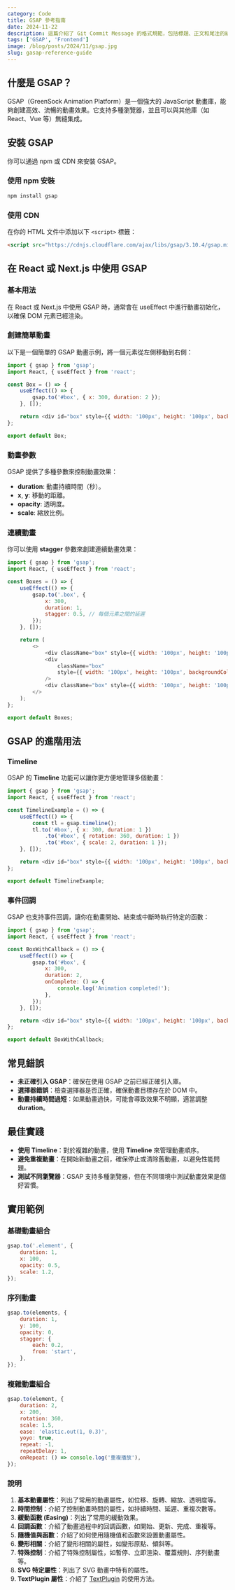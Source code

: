 ```yaml
---
category: Code
title: GSAP 參考指南
date: 2024-11-22
description: 這篇介紹了 Git Commit Message 的格式規範，包括標題、正文和尾注的結構，並提供了常見的提交類型和示例，幫助開發者撰寫清晰且有意義的提交消息。
tags: ['GSAP', 'Frontend']
image: /blog/posts/2024/11/gsap.jpg
slug: gasap-reference-guide
---
```


## 什麼是 GSAP？

GSAP（GreenSock Animation Platform）是一個強大的 JavaScript 動畫庫，能夠創建高效、流暢的動畫效果。它支持多種瀏覽器，並且可以與其他庫（如 React、Vue 等）無縫集成。

## 安裝 GSAP

你可以通過 npm 或 CDN 來安裝 GSAP。

### 使用 npm 安裝

```bash
npm install gsap
```

### 使用 CDN

在你的 HTML 文件中添加以下 `<script>` 標籤：

```html title="index.html"
<script src="https://cdnjs.cloudflare.com/ajax/libs/gsap/3.10.4/gsap.min.js"></script>
```

## 在 React 或 Next.js 中使用 GSAP

### 基本用法

在 React 或 Next.js 中使用 GSAP 時，通常會在 useEffect 中進行動畫初始化，以確保 DOM 元素已經渲染。

### 創建簡單動畫

以下是一個簡單的 GSAP 動畫示例，將一個元素從左側移動到右側：

```javascript
import { gsap } from 'gsap';
import React, { useEffect } from 'react';

const Box = () => {
    useEffect(() => {
        gsap.to('#box', { x: 300, duration: 2 });
    }, []);

    return <div id="box" style={{ width: '100px', height: '100px', backgroundColor: 'red' }} />;
};

export default Box;
```

### 動畫參數

GSAP 提供了多種參數來控制動畫效果：

- **duration**: 動畫持續時間（秒）。
- **x**, **y**: 移動的距離。
- **opacity**: 透明度。
- **scale**: 縮放比例。

### 連續動畫

你可以使用 **stagger** 參數來創建連續動畫效果：

```javascript
import { gsap } from 'gsap';
import React, { useEffect } from 'react';

const Boxes = () => {
    useEffect(() => {
        gsap.to('.box', {
            x: 300,
            duration: 1,
            stagger: 0.5, // 每個元素之間的延遲
        });
    }, []);

    return (
        <>
            <div className="box" style={{ width: '100px', height: '100px', backgroundColor: 'red', margin: '10px' }} />
            <div
                className="box"
                style={{ width: '100px', height: '100px', backgroundColor: 'green', margin: '10px' }}
            />
            <div className="box" style={{ width: '100px', height: '100px', backgroundColor: 'blue', margin: '10px' }} />
        </>
    );
};

export default Boxes;
```

## GSAP 的進階用法

### Timeline

GSAP 的 **Timeline** 功能可以讓你更方便地管理多個動畫：

```javascript
import { gsap } from 'gsap';
import React, { useEffect } from 'react';

const TimelineExample = () => {
    useEffect(() => {
        const tl = gsap.timeline();
        tl.to('#box', { x: 300, duration: 1 })
            .to('#box', { rotation: 360, duration: 1 })
            .to('#box', { scale: 2, duration: 1 });
    }, []);

    return <div id="box" style={{ width: '100px', height: '100px', backgroundColor: 'red' }} />;
};

export default TimelineExample;
```

### 事件回調

GSAP 也支持事件回調，讓你在動畫開始、結束或中斷時執行特定的函數：

```javascript
import { gsap } from 'gsap';
import React, { useEffect } from 'react';

const BoxWithCallback = () => {
    useEffect(() => {
        gsap.to('#box', {
            x: 300,
            duration: 2,
            onComplete: () => {
                console.log('Animation completed!');
            },
        });
    }, []);

    return <div id="box" style={{ width: '100px', height: '100px', backgroundColor: 'red' }} />;
};

export default BoxWithCallback;
```

## 常見錯誤

- **未正確引入 GSAP**：確保在使用 GSAP 之前已經正確引入庫。
- **選擇器錯誤**：檢查選擇器是否正確，確保動畫目標存在於 DOM 中。
- **動畫持續時間過短**：如果動畫過快，可能會導致效果不明顯，適當調整 **duration**。

## 最佳實踐

- **使用 Timeline**：對於複雜的動畫，使用 **Timeline** 來管理動畫順序。
- **避免重複動畫**：在開始新動畫之前，確保停止或清除舊動畫，以避免性能問題。
- **測試不同瀏覽器**：GSAP 支持多種瀏覽器，但在不同環境中測試動畫效果是個好習慣。

## 實用範例

### 基礎動畫組合

```javascript
gsap.to('.element', {
    duration: 1,
    x: 100,
    opacity: 0.5,
    scale: 1.2,
});
```

### 序列動畫

```javascript
gsap.to(elements, {
    duration: 1,
    y: 100,
    opacity: 0,
    stagger: {
        each: 0.2,
        from: 'start',
    },
});
```

### 複雜動畫組合

```javascript
gsap.to(element, {
    duration: 2,
    x: 200,
    rotation: 360,
    scale: 1.5,
    ease: 'elastic.out(1, 0.3)',
    yoyo: true,
    repeat: -1,
    repeatDelay: 1,
    onRepeat: () => console.log('重複播放'),
});
```

### 說明

1. **基本動畫屬性**：列出了常用的動畫屬性，如位移、旋轉、縮放、透明度等。
2. **時間控制**：介紹了控制動畫時間的屬性，如持續時間、延遲、重複次數等。
3. **緩動函數 (Easing)**：列出了常用的緩動效果。
4. **回調函數**：介紹了動畫過程中的回調函數，如開始、更新、完成、重複等。
5. **隨機值與函數**：介紹了如何使用隨機值和函數來設置動畫屬性。
6. **變形相關**：介紹了變形相關的屬性，如變形原點、傾斜等。
7. **特殊控制**：介紹了特殊控制屬性，如暫停、立即渲染、覆蓋規則、序列動畫等。
8. **SVG 特定屬性**：列出了 SVG 動畫中特有的屬性。
9. **TextPlugin 屬性**：介紹了 [TextPlugin](command:_github.copilot.openSymbolFromReferences?%5B%22%22%2C%5B%7B%22uri%22%3A%7B%22scheme%22%3A%22file%22%2C%22authority%22%3A%22%22%2C%22path%22%3A%22%2FUsers%2Fgarylin%2FDesktop%2FGitHub%2Fblog-starter-app%2Fdocs%2Fgsap-reference.md%22%2C%22query%22%3A%22%22%2C%22fragment%22%3A%22%22%7D%2C%22pos%22%3A%7B%22line%22%3A0%2C%22character%22%3A8%7D%7D%5D%2C%221ef9ccc6-5afa-4d07-9915-e1aa8a7fba04%22%5D 'Go to definition') 的使用方法。
